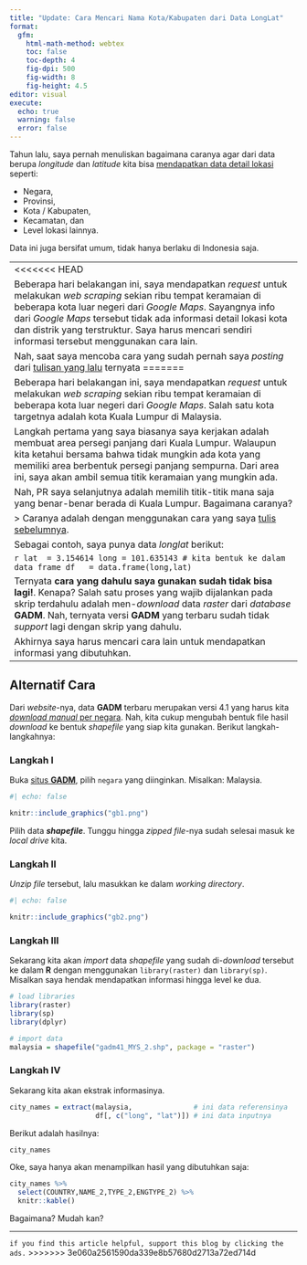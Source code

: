 ```yaml
---
title: "Update: Cara Mencari Nama Kota/Kabupaten dari Data LongLat"
format: 
  gfm:
    html-math-method: webtex
    toc: false
    toc-depth: 4
    fig-dpi: 500
    fig-width: 8
    fig-height: 4.5
editor: visual
execute:
  echo: true
  warning: false
  error: false
---
```


Tahun lalu, saya pernah menuliskan bagaimana caranya agar dari data berupa *longitude* dan *latitude* kita bisa [mendapatkan data detail lokasi](https://ikanx101.com/blog/geo-marketing/) seperti:

-   Negara,
-   Provinsi,
-   Kota / Kabupaten,
-   Kecamatan, dan
-   Level lokasi lainnya.

Data ini juga bersifat umum, tidak hanya berlaku di Indonesia saja.

------------------------------------------------------------------------
<<<<<<< HEAD

Beberapa hari belakangan ini, saya mendapatkan *request* untuk melakukan *web scraping* sekian ribu tempat keramaian di beberapa kota luar negeri dari *Google Maps*. Sayangnya info dari *Google Maps* tersebut tidak ada informasi detail lokasi kota dan distrik yang terstruktur. Saya harus mencari sendiri informasi tersebut menggunakan cara lain.

Nah, saat saya mencoba cara yang sudah pernah saya *posting* dari [tulisan yang lalu](https://ikanx101.com/blog/geo-marketing/) ternyata
=======

Beberapa hari belakangan ini, saya mendapatkan *request* untuk melakukan *web scraping* sekian ribu tempat keramaian di beberapa kota luar negeri dari *Google Maps*. Salah satu kota targetnya adalah kota Kuala Lumpur di Malaysia.

Langkah pertama yang saya biasanya saya kerjakan adalah membuat area persegi panjang dari Kuala Lumpur. Walaupun kita ketahui bersama bahwa tidak mungkin ada kota yang memiliki area berbentuk persegi panjang sempurna. Dari area ini, saya akan ambil semua titik keramaian yang mungkin ada.

Nah, PR saya selanjutnya adalah memilih titik-titik mana saja yang benar-benar berada di Kuala Lumpur. Bagaimana caranya?

> Caranya adalah dengan menggunakan cara yang saya [tulis sebelumnya](https://ikanx101.com/blog/geo-marketing/).

Sebagai contoh, saya punya data _longlat_ berikut:

```r
lat  = 3.154614
long = 101.635143
# kita bentuk ke dalam data frame
df   = data.frame(long,lat)
```

Ternyata __cara yang dahulu saya gunakan sudah tidak bisa lagi!__. Kenapa? Salah satu proses yang wajib dijalankan pada skrip terdahulu adalah men-_download_ data _raster_ dari _database_ __GADM__. Nah, ternyata versi __GADM__ yang terbaru sudah tidak _support_ lagi dengan skrip yang dahulu.

Akhirnya saya harus mencari cara lain untuk mendapatkan informasi yang dibutuhkan.

---

## Alternatif Cara

Dari _website_-nya, data __GADM__ terbaru merupakan versi 4.1 yang harus kita [_download manual_ per negara](https://gadm.org/download_country.html). Nah, kita cukup mengubah bentuk file hasil _download_ ke bentuk _shapefile_ yang siap kita gunakan. Berikut langkah-langkahnya:

### Langkah I

Buka [situs __GADM__](https://gadm.org/download_country.html), pilih `negara` yang diinginkan. Misalkan: Malaysia.

```r
#| echo: false

knitr::include_graphics("gb1.png")
```

Pilih data ___shapefile___. Tunggu hingga _zipped file_-nya sudah selesai masuk ke _local drive_ kita.

### Langkah II

_Unzip file_ tersebut, lalu masukkan ke dalam _working directory_.

```r
#| echo: false

knitr::include_graphics("gb2.png")
```

### Langkah III

Sekarang kita akan _import_ data _shapefile_ yang sudah di-_download_ tersebut ke dalam __R__ dengan menggunakan `library(raster)` dan `library(sp)`. Misalkan saya hendak mendapatkan informasi hingga level ke dua.

```r
# load libraries
library(raster)
library(sp)
library(dplyr)

# import data
malaysia = shapefile("gadm41_MYS_2.shp", package = "raster")

```

### Langkah IV

Sekarang kita akan ekstrak informasinya.

```r
city_names = extract(malaysia,               # ini data referensinya
                     df[, c("long", "lat")]) # ini data inputnya

```

Berikut adalah hasilnya:

```r
city_names
```

Oke, saya hanya akan menampilkan hasil yang dibutuhkan saja:

```r
city_names %>% 
  select(COUNTRY,NAME_2,TYPE_2,ENGTYPE_2) %>% 
  knitr::kable()
```

Bagaimana? Mudah kan?

--- 

`if you find this article helpful, support this blog by clicking the ads.`
>>>>>>> 3e060a2561590da339e8b57680d2713a72ed714d
